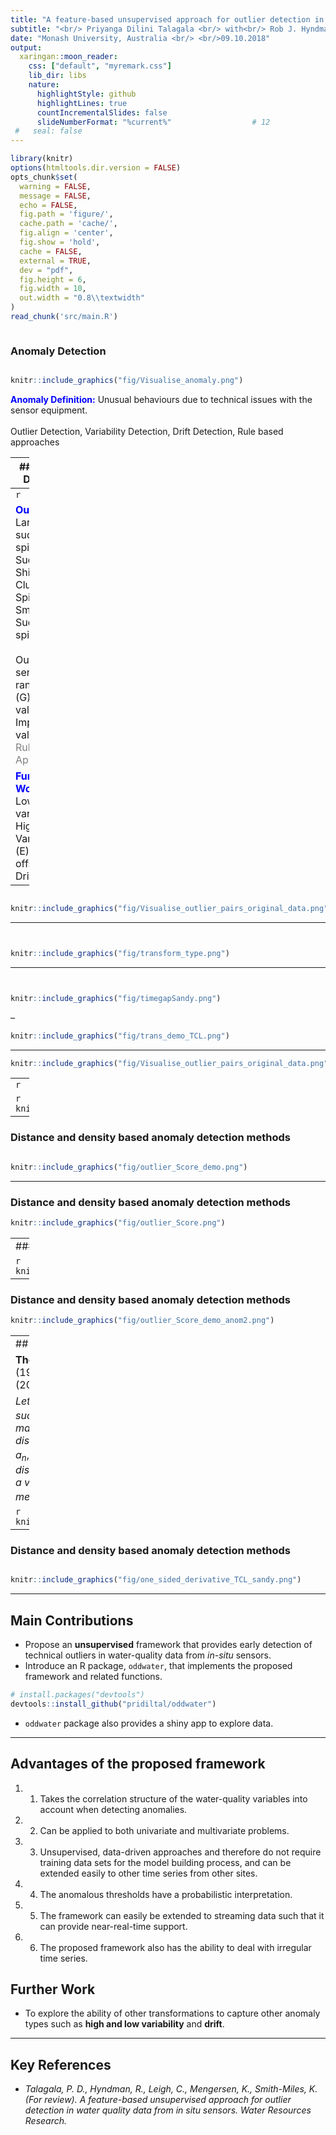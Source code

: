 ```yaml
---
title: "A feature-based unsupervised approach for outlier detection in water quality data from in situ sensors"
subtitle: "<br/> Priyanga Dilini Talagala <br/> with<br/> Rob J. Hyndman <br/> Catherine Leigh <br/> Kerrie Mengersen <br/> Kate Smith-Miles "
date: "Monash University, Australia <br/> <br/>09.10.2018"
output:
  xaringan::moon_reader:
    css: ["default", "myremark.css"]
    lib_dir: libs
    nature:
      highlightStyle: github
      highlightLines: true
      countIncrementalSlides: false
      slideNumberFormat: "%current%"                  # 12
 #   seal: false
---
```


```r
library(knitr)
options(htmltools.dir.version = FALSE)
opts_chunk$set(
  warning = FALSE,
  message = FALSE,
  echo = FALSE,
  fig.path = 'figure/',
  cache.path = 'cache/',
  fig.align = 'center',
  fig.show = 'hold',
  cache = FALSE,
  external = TRUE,
  dev = "pdf",
  fig.height = 6,
  fig.width = 10,
  out.width = "0.8\\textwidth"
)
read_chunk('src/main.R')
```

```r
```

### Anomaly Detection 

```r
```
```r
knitr::include_graphics("fig/Visualise_anomaly.png")
```

<span style="color:blue">**Anomaly Definition:**</span> Unusual behaviours due to technical issues with the sensor equipment.
<br/><br/>  Outlier Detection,  Variability Detection, Drift Detection, Rule based approaches

---
### Outlier Detection
```r
```
```r
```
```r
knitr::include_graphics("fig/Visualise_outlier.png")
```

<span style="color:blue">**Outlier Definition:**</span> A point which is significantly different (with respect to distance or density) from the majority of a given data space 
<br/> <br/>  <span style="color:red">Outlier Detection </span>, Variability Detection, Drift Detection, <span style="color:red">Rule based approaches </span>

---
```r
```
```r
```
```r
knitr::include_graphics("fig/Visualise_outlier.png")
```

<span style="color:blue">**Our focus:**</span>
<br/> Large sudden spikes(A), Sudden Shifts (D), Clusters of Spikes (I), Small Sudden spikes (J)
<br/> <br/>  Out-of-sensor-range values (G), Missing values (K), Impossible values (F) - <span style="color:gray">Rule based Approaches </span>

<span style="color:blue">**Further Work:** </span>
<br/>  Low variability(B), High Variability (E), Constant offset (C), Drift (H)
---

```r
```

```r
knitr::include_graphics("fig/Visualise_outlier_pairs_original_data.png")
```
---

```r
```
```r
```

```r
knitr::include_graphics("fig/transform_type.png")
```



---

```r
```

```r
```
```r
knitr::include_graphics("fig/timegapSandy.png")
```

--

```r
knitr::include_graphics("fig/trans_demo_TCL.png")
```

---

```r
knitr::include_graphics("fig/Visualise_outlier_pairs_original_data.png")
```

---
```r
```

```r
knitr::include_graphics("fig/Visualise_outlier_pairs_trans_data.png")
```

---

### Distance and density based anomaly detection methods
```r
```


```r
knitr::include_graphics("fig/outlier_Score_demo.png")
```

---

### Distance and density based anomaly detection methods

```r
knitr::include_graphics("fig/outlier_Score.png")
```

---
### Distance and density based anomaly detection methods

```r
knitr::include_graphics("fig/outlier_Score_demo_anom1.png")
```

---

### Distance and density based anomaly detection methods

```r
knitr::include_graphics("fig/outlier_Score_demo_anom2.png")
```

---
## Outlier Threshold Calculation


**Theorem**  (Weissman's Spacing Theorem). (Weissman (1978), Theorem 3) (Burridge and Taylor (2006),Proposition 1)

*Let* $D_{i,n} = X_{i:n}-X_{i+1:n}$ *be the spacings between successive order statistics. Then, provided* $F$ *is in the maximum domain of attraction of the Gumbel distribution, and for a suitable sequence of constants*, $a_n$, *the objects,* $\left\{a_{n}^{-1}D_{i,n}, i=1, \dots,K \right\}$, *converge in distribution under the null hypothesis of no outliers to a vector of* $K$ *independent exponential variates with means proportional to* $i^{-1}$.


```r
knitr::include_graphics("fig/spacing_theorem.png")
```

---

### Distance and density based anomaly detection methods

```r
```
```r
knitr::include_graphics("fig/one_sided_derivative_TCL_sandy.png")
```

---

## Main Contributions

- Propose an **unsupervised** framework that provides early detection of technical outliers in water-quality data from *in-situ* sensors.
- Introduce an R package, `oddwater`, that implements the proposed framework and related functions.

```r
# install.packages("devtools")
devtools::install_github("pridiltal/oddwater")
```
- `oddwater` package also provides a shiny app to explore data. 

---

## Advantages of the proposed framework

1. (1) Takes the correlation structure of the water-quality variables into account when detecting anomalies. 

2. (2) Can be applied to both univariate and multivariate problems.

3. (3) Unsupervised, data-driven approaches and therefore do not require training data sets for the model building process, and can be extended easily to other time series from other sites. 

4. (4) The anomalous thresholds have a probabilistic interpretation. 
5. (5) The framework can easily be extended to streaming data such that it can provide near-real-time support. 

6. (6) The proposed framework also has the ability to deal with irregular time series.

## Further Work

- To explore the ability of other transformations to capture other anomaly types such as **high and low variability** and **drift**.

---
## Key References

- *Talagala, P. D., Hyndman, R., Leigh, C., Mengersen, K., Smith-Miles, K. (For review). A feature-based unsupervised approach for outlier detection in water quality data from in situ sensors. Water Resources Research.*

